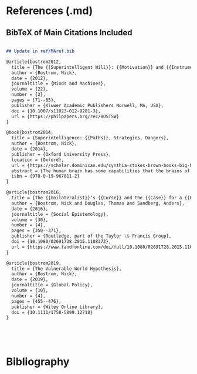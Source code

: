 

# References (.md)

## BibTeX of Main Citations Included

<!-- [ ] Add all the main literature / citations / references here (makes it easy to verify correct key etc. while writing) -->

<!-- [ ] Keep 'References.md' updated with/from ref/MAref.bib -->

<!-- [ ] Remove/hide 'References.md' before final publication -->

```markdown

## Update in ref/MAref.bib

@article{bostrom2012,
  title = {The {{Superintelligent Will}}: {{Motivation}} and {{Instrumental Rationality}} in {{Advanced Artificial Agents}}},
  author = {Bostrom, Nick},
  date = {2012},
  journaltitle = {Minds and Machines},
  volume = {22},
  number = {2},
  pages = {71--85},
  publisher = {Kluwer Academic Publishers Norwell, MA, USA},
  doi = {10.1007/s11023-012-9281-3},
  url = {https://philpapers.org/rec/BOSTSW}
}

@book{bostrom2014,
  title = {Superintelligence: {{Paths}}, Strategies, Dangers},
  author = {Bostrom, Nick},
  date = {2014},
  publisher = {Oxford University Press},
  location = {Oxford},
  url = {https://scholar.dominican.edu/cynthia-stokes-brown-books-big-history/47},
  abstract = {The human brain has some capabilities that the brains of other animals lack. It is to these distinctive capabilities that our species owes its dominant position. Other animals have stronger muscles or sharper claws, but we have cleverer brains. If machine brains one day come to surpass human brains in general intelligence, then this new superintelligence could become very powerful. As the fate of the gorillas now depends more on us humans than on the gorillas themselves, so the fate of our species then would come to depend on the actions of the machine superintelligence. But we have one advantage: we get to make the first move. Will it be possible to construct a seed AI or otherwise to engineer initial conditions so as to make an intelligence explosion survivable? How could one achieve a controlled detonation? To get closer to an answer to this question, we must make our way through a fascinating landscape of topics and considerations. Read the book and learn about oracles, genies, singletons; about boxing methods, tripwires, and mind crime; about humanity's cosmic endowment and differential technological development; indirect normativity, instrumental convergence, whole brain emulation and technology couplings; Malthusian economics and dystopian evolution; artificial intelligence, and biological cognitive enhancement, and collective intelligence.},
  isbn = {978-0-19-967811-2}
}

@article{bostrom2016,
  title = {The {{Unilateralist}}’s {{Curse}} and the {{Case}} for a {{Principle}} of {{Conformity}}},
  author = {Bostrom, Nick and Douglas, Thomas and Sandberg, Anders},
  date = {2016},
  journaltitle = {Social Epistemology},
  volume = {30},
  number = {4},
  pages = {350--371},
  publisher = {Routledge, part of the Taylor \& Francis Group},
  doi = {10.1080/02691728.2015.1108373},
  url = {https://www.tandfonline.com/doi/full/10.1080/02691728.2015.1108373}
}

@article{bostrom2019,
  title = {The Vulnerable World Hypothesis},
  author = {Bostrom, Nick},
  date = {2019},
  journaltitle = {Global Policy},
  volume = {10},
  number = {4},
  pages = {455--476},
  publisher = {Wiley Online Library},
  doi = {10.1111/1758-5899.12718}
}






```




# Bibliography {.unnumbered}


::: {#refs}
:::


<!-- If you want to include items in the bibliography without actually citing them in the body text, you can define a dummy nocite metadata field and put the citations there:
---
nocite: |
  @item1, @item2
---

@item3
 -->


 <!-- ## Sidebars for comments {.sidebar}
Create Sidebars by applying the .sidebar attribute to a level 1 heading (for global sidebars) or level 2 heading (for page level sidebars). -->